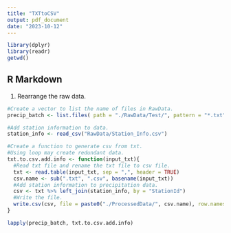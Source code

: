 ```yaml
---
title: "TXTtoCSV"
output: pdf_document
date: "2023-10-12"
---
```


```r
library(dplyr)
library(readr)
getwd()

```

## R Markdown
1. Rearrange the raw data.
```r
#Create a vector to list the name of files in RawData.
precip_batch <- list.files( path = "./RawData/Test/", pattern = "*.txt", full.names = TRUE)

#Add station information to data.
station_info <- read_csv("RawData/Station_Info.csv")

#Create a function to generate csv from txt.
#Using loop may create redundant data.
txt.to.csv.add.info <- function(input_txt){
  #Read txt file and rename the txt file to csv file.
  txt <- read.table(input_txt, sep = ",", header = TRUE)
  csv.name <- sub(".txt", ".csv", basename(input_txt))
  #Add station information to precipitation data.
  csv <- txt %>% left_join(station_info, by = "StationId")
  #Write the file.
  write.csv(csv, file = paste0("./ProcessedData/", csv.name), row.names = FALSE)
}

lapply(precip_batch, txt.to.csv.add.info)

```
